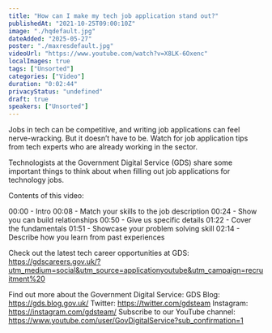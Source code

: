 ```yaml
---
title: "How can I make my tech job application stand out?"
publishedAt: "2021-10-25T09:00:10Z"
image: "./hqdefault.jpg"
dateAdded: "2025-05-27"
poster: "./maxresdefault.jpg"
videoUrl: "https://www.youtube.com/watch?v=X8LK-6Oxenc"
localImages: true
tags: ["Unsorted"]
categories: ["Video"]
duration: "0:02:44"
privacyStatus: "undefined"
draft: true
speakers: ["Unsorted"]
---
```

Jobs in tech can be competitive, and writing job applications can feel nerve-wracking. But it doesn’t have to be. Watch for job application tips from tech experts who are already working in the sector.

Technologists at the Government Digital Service (GDS) share some important things to think about when filling out job applications for technology jobs.

Contents of this video:

00:00 - Intro
00:08 - Match your skills to the job description
00:24 - Show you can build relationships
00:50 - Give us specific details
01:22 - Cover the fundamentals
01:51 - Showcase your problem solving skill
02:14 - Describe how you learn from past experiences

Check out the latest tech career opportunities at GDS:
https://gdscareers.gov.uk/?utm_medium=social&utm_source=applicationyoutube&utm_campaign=recruitment%20

Find out more about the Government Digital Service:
GDS Blog: https://gds.blog.gov.uk/
Twitter: https://twitter.com/gdsteam 
Instagram: https://instagram.com/gdsteam/ 
Subscribe to our YouTube channel: 
https://www.youtube.com/user/GovDigitalService?sub_confirmation=1
